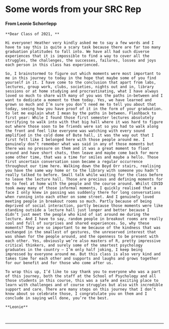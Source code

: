# Some words from your SRC Rep {-}


#### From Leonie Schorrlepp {-}

```block

**Dear Class of 2021, **

Hi everyone! Heather very kindly asked me to say a few words and I have to say this is quite a scary task because there are far too many graduation platitudes to fall into. We have all had such diverse experiences that it is impossible to find a way to cover all the struggles, the challenges, the successes, failures, losses and joys each person in this class has experienced.  

So, I brainstormed to figure out which moments were most important to me in this journey to today in the hope that maybe some of you find yourself in it. I have come to the conclusion that apart from labs, lectures, group work, clubs, societies, nights out and in, library sessions or at home studying and procrastinating, what I have always loved so much to share with many of you was the paths in-between and I want to dedicate a moment to them today. Yes, we have learned and grown so much and I’m sure you don’t need me to tell you about that today, seeing how you have proof of it in the form of your graduation. So let me explain what I mean by the paths in between. Flashback to first year: While I found those first semester lectures absolutely terrifying to walk into with that big hall where it was hard to figure out where those soon to be friends were sat so you had to walk along the front and feel like everyone was watching with every sound amplified in the cold dome of Bute hall, it was the way out that I first felt like I belonged here with those people around me. I genuinely don’t remember what was said in any of those moments but there was no pressure on them and it was a great moment to float around and have short chats, then leave and maybe come back for more some other time, that was a time for smiles and maybe a hello. Those first uncertain conversation soon became a regular occurrence throughout our time here. Walking down the Boyd Orr stairs, realising you have the same way home or to the library with someone you hadn’t really talked to before. Small talk while waiting for the class before to leave the lecture hall. Those are precious and defining moments for me to feel at home with the people and the course around. Whilst COVID took away many of those informal moments, I quickly realised that a face I only knew in passing was suddenly there for long conversations when running into each other on some street. And I genuinely loved meeting people in breakout rooms so much. Partly because of being deprived of social interaction, partly because those moments were like standing outside a lecture hall just longer and better because I didn’t just meet the people who kind of sat around me during the lecture. And I have to say, random people in breakout rooms are really cool and full of surprises and shared experiences. So, why these moments? They are so important to me because of the kindness that was exchanged in the smallest of gestures, the unreserved interest that was shown for the people around, and the openness to be present with each other. Yes, obviously we’re also masters of R, pretty impressive critical thinkers, and surely some of the smartest psychology graduates in the country – I’m only half joking, I keep being impressed by everyone around me. But this class is also very kind and takes time for each other and supports and laughs and grows together for our benefit and for those who come after us.  

To wrap this up, I’d like to say thank you to everyone who was a part of this journey, both the staff at the School of Psychology and all those students in this course, this was a safe and exciting place to learn with challenges and of course struggles but also with incredible support and care. There are many steps on this journey that I don’t know about so celebrate those, I congratulate you on them and I conclude in saying well done, you’re the best. 

**Leonie**

```

<div>
<br>
</div>

---

